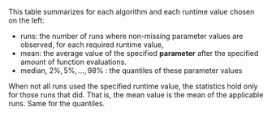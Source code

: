 This table summarizes for each algorithm and each runtime value chosen on the left:

  * runs: the number of runs where non-missing parameter values are observed, for each required runtime value, 
  * mean: the average value of the specified __parameter__ after the specified amount of function evaluations.
  * median, $2\%, 5\%,\ldots,98\%$ : the quantiles of these parameter values

When not all runs used the specified runtime value, the statistics hold only for those runs that did. That is, the mean value is the mean of the applicable runs. Same for the quantiles.


